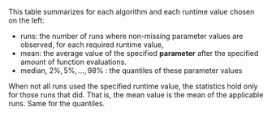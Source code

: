 This table summarizes for each algorithm and each runtime value chosen on the left:

  * runs: the number of runs where non-missing parameter values are observed, for each required runtime value, 
  * mean: the average value of the specified __parameter__ after the specified amount of function evaluations.
  * median, $2\%, 5\%,\ldots,98\%$ : the quantiles of these parameter values

When not all runs used the specified runtime value, the statistics hold only for those runs that did. That is, the mean value is the mean of the applicable runs. Same for the quantiles.


